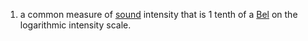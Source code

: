 #a common measure of [[sound]] intensity that is 1 tenth of a [[Bel]] on the logarithmic intensity scale.